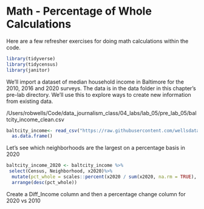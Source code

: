 
# Math - Percentage of Whole Calculations 

Here are a few refresher exercises for doing math calculations within the code.


```r
library(tidyverse)
library(tidycensus)
library(janitor)
```

We'll import a dataset of median household income in Baltimore for the 2010, 2016 and 2020 surveys. The data is in the data folder in this chapter's pre-lab directory. We'll use this to explore ways to create new information from existing data.

/Users/robwells/Code/data_journalism_class/04_labs/lab_05/pre_lab_05/baltcity_income_clean.csv

```r

baltcity_income<- read_csv("https://raw.githubusercontent.com/wellsdata/data_journalism_class/main/04_labs/lab_05/pre_lab_05/baltcity_income_clean.csv") %>% 
  as.data.frame()


```
Let's see which neighborhoods are the largest on a percentage basis in 2020 

```r
baltcity_income_2020 <- baltcity_income %>%
 select(Census, Neighborhood, x2020)%>%
  mutate(pct_whole = scales::percent(x2020 / sum(x2020, na.rm = TRUE), accuracy = 0.2))%>%
  arrange(desc(pct_whole))

```

Create a Diff_Income column and then a percentage change column for 2020 vs 2010

```r

  
```
